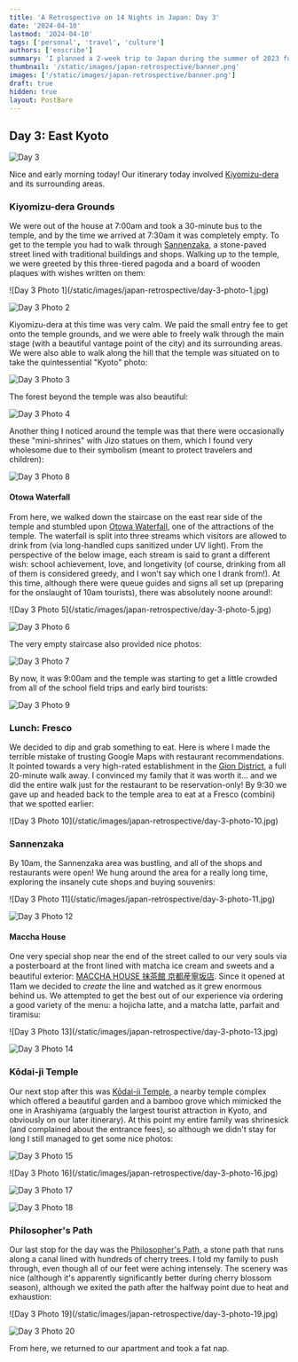 ```yaml
---
title: 'A Retrospective on 14 Nights in Japan: Day 3'
date: '2024-04-10'
lastmod: '2024-04-10'
tags: ['personal', 'travel', 'culture']
authors: ['enscribe']
summary: 'I planned a 2-week trip to Japan during the summer of 2023 for my family. Here are some of the highlights, blunders, experiences gathered throughout the process.'
thumbnail: '/static/images/japan-retrospective/banner.png'
images: ['/static/images/japan-retrospective/banner.png']
draft: true
hidden: true
layout: PostBare
---
```


<div className="tocr not-prose">
    <TOCInline
        toc={[
            { value: 'Intro', url: '/blog/japan-retrospective#intro', depth: 1 },
            { value: 'Fundamentals', url: '/blog/japan-retrospective#fundamentals', depth: 1 },
            { value: 'The Itinerary', url: '/blog/japan-retrospective#the-itinerary', depth: 1 },
            { value: 'Daily Log', url: '/blog/japan-retrospective#daily-log', depth: 1 },
            { value: 'Day 0: Arrival at KIX', url: '/blog/japan-retrospective/day-0', depth: 2 },
            { value: 'Day 1: Osaka Day Trip', url: '/blog/japan-retrospective/day-1', depth: 2 },
            { value: 'Day 2: Nara Day Trip', url: '/blog/japan-retrospective/day-2', depth: 2 },
            {
                value: 'Day 3: East Kyoto',
                url: '/blog/japan-retrospective/day-3',
                depth: 2,
                active: true,
            },
        ]}
        title="Daily Log"
        rightAlign
    />
</div>

## Day 3: East Kyoto

![Day 3](/static/images/japan-retrospective/day-3.png)

Nice and early morning today! Our itinerary today involved [Kiyomizu-dera](https://www.kiyomizudera.or.jp/en/) and its surrounding areas.

### Kiyomizu-dera Grounds

We were out of the house at 7:00am and took a 30-minute bus to the temple, and by the time we arrived at 7:30am it was completely empty. To get to the temple you had to walk through [Sannenzaka](https://en.wikipedia.org/wiki/Sannenzaka), a stone-paved street lined with traditional buildings and shops. Walking up to the temple, we were greeted by this three-tiered pagoda and a board of wooden plaques with wishes written on them:

<div className="flex gap-2 -my-2">
![Day 3 Photo 1](/static/images/japan-retrospective/day-3-photo-1.jpg)

![Day 3 Photo 2](/static/images/japan-retrospective/day-3-photo-2.jpg)

</div>

Kiyomizu-dera at this time was very calm. We paid the small entry fee to get onto the temple grounds, and we were able to freely walk through the main stage (with a beautiful vantage point of the city) and its surrounding areas. We were also able to walk along the hill that the temple was situated on to take the quintessential "Kyoto" photo:

![Day 3 Photo 3](/static/images/japan-retrospective/day-3-photo-3.jpg)

The forest beyond the temple was also beautiful:

![Day 3 Photo 4](/static/images/japan-retrospective/day-3-photo-4.jpg)

Another thing I noticed around the temple was that there were occasionally these "mini-shrines" with Jizo statues on them, which I found very wholesome due to their symbolism (meant to protect travelers and children):

![Day 3 Photo 8](/static/images/japan-retrospective/day-3-photo-8.jpg)

#### Otowa Waterfall

From here, we walked down the staircase on the east rear side of the temple and stumbled upon [Otowa Waterfall](https://en.japantravel.com/kyoto/otowa-waterfall/14020), one of the attractions of the temple. The waterfall is split into three streams which visitors are allowed to drink from (via long-handled cups sanitized under UV light). From the perspective of the below image, each stream is said to grant a different wish: school achievement, love, and longetivity (of course, drinking from all of them is considered greedy, and I won't say which one I drank from!). At this time, although there were queue guides and signs all set up (preparing for the onslaught of 10am tourists), there was absolutely noone around!:

<div className="flex gap-2 -my-2">
![Day 3 Photo 5](/static/images/japan-retrospective/day-3-photo-5.jpg)

![Day 3 Photo 6](/static/images/japan-retrospective/day-3-photo-6.jpg)

</div>

The very empty staircase also provided nice photos:

![Day 3 Photo 7](/static/images/japan-retrospective/day-3-photo-7.jpg)

By now, it was 9:00am and the temple was starting to get a little crowded from all of the school field trips and early bird tourists:

![Day 3 Photo 9](/static/images/japan-retrospective/day-3-photo-9.jpg)

### Lunch: Fresco

We decided to dip and grab something to eat. Here is where I made the terrible mistake of trusting Google Maps with restaurant recommendations. It pointed towards a very high-rated establishment in the [Gion District](https://www.japan-guide.com/e/e3902.html), a full 20-minute walk away. I convinced my family that it was worth it... and we did the entire walk just for the restaurant to be reservation-only! By 9:30 we gave up and headed back to the temple area to eat at a Fresco (combini) that we spotted earlier:

<div className="mx-auto w-1/2">
    ![Day 3 Photo 10](/static/images/japan-retrospective/day-3-photo-10.jpg)
</div>

### Sannenzaka

By 10am, the Sannenzaka area was bustling, and all of the shops and restaurants were open! We hung around the area for a really long time, exploring the insanely cute shops and buying souvenirs:

<div className="flex gap-2 -my-2">
![Day 3 Photo 11](/static/images/japan-retrospective/day-3-photo-11.jpg)

![Day 3 Photo 12](/static/images/japan-retrospective/day-3-photo-12.jpg)

</div>

#### Maccha House

One very special shop near the end of the street called to our very souls via a posterboard at the front lined with matcha ice cream and sweets and a beautiful exterior: [MACCHA HOUSE 抹茶館 京都産寧坂店](https://tabelog.com/en/kyoto/A2601/A260301/26030960/). Since it opened at 11am we decided to _create_ the line and watched as it grew enormous behind us. We attempted to get the best out of our experience via ordering a good variety of the menu: a hojicha latte, and a matcha latte, parfait and tiramisu:

<div className="flex gap-2 -my-2">
![Day 3 Photo 13](/static/images/japan-retrospective/day-3-photo-13.jpg)

![Day 3 Photo 14](/static/images/japan-retrospective/day-3-photo-14.jpg)

</div>

### Kōdai-ji Temple

Our next stop after this was [Kōdai-ji Temple](https://www.kodaiji.com/e_index.html), a nearby temple complex which offered a beautiful garden and a bamboo grove which mimicked the one in Arashiyama (arguably the largest tourist attraction in Kyoto, and obviously on our later itinerary). At this point my entire family was shrinesick (and complained about the entrance fees), so although we didn't stay for long I still managed to get some nice photos:

![Day 3 Photo 15](/static/images/japan-retrospective/day-3-photo-15.jpg)

<div className="flex gap-2 -my-2">
![Day 3 Photo 16](/static/images/japan-retrospective/day-3-photo-16.jpg)

![Day 3 Photo 17](/static/images/japan-retrospective/day-3-photo-17.jpg)

</div>

![Day 3 Photo 18](/static/images/japan-retrospective/day-3-photo-18.jpg)

### Philosopher's Path

Our last stop for the day was the [Philosopher's Path](https://www.japan-guide.com/e/e3906.html), a stone path that runs along a canal lined with hundreds of cherry trees. I told my family to push through, even though all of our feet were aching intensely. The scenery was nice (although it's apparently significantly better during cherry blossom season), although we exited the path after the halfway point due to heat and exhaustion:

<div className="flex gap-2 -my-2">
![Day 3 Photo 19](/static/images/japan-retrospective/day-3-photo-19.jpg)

![Day 3 Photo 20](/static/images/japan-retrospective/day-3-photo-20.jpg)

</div>

From here, we returned to our apartment and took a fat nap.
